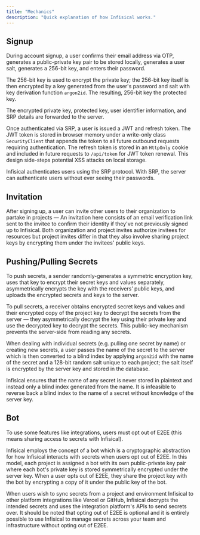 ```yaml
---
title: "Mechanics"
description: "Quick explanation of how Infisical works."
---
```


## Signup

During account signup, a user confirms their email address via OTP, generates a public-private key pair to be stored locally, generates a user salt, generates a 256-bit key, and enters their password.

The 256-bit key is used to encrypt the private key; the 256-bit key itself is then encrypted by a key generated from the user's password and salt with key derivation function `argon2id`. The resulting, 256-bit key the protected key.

The encrypted private key, protected key, user identifier information, and SRP details are forwarded to the server.

Once authenticated via SRP, a user is issued a JWT and refresh token. The JWT token is stored in browser memory under a write-only class `SecurityClient` that appends the token to all future outbound requests requiring authentication. The refresh token is stored in an `HttpOnly` cookie and included in future requests to `/api/token` for JWT token renewal. This design side-steps potential XSS attacks on local storage.

<Info>
  Infisical authenticates users using the SRP protocol. With SRP, the server can
  authenticate users without ever seeing their passwords.
</Info>

## Invitation

After signing up, a user can invite other users to their organization to partake in projects — An invitation here consists of an email verification link sent to the invitee to confirm their identity if they've not previously signed up to Infisical. Both organization and project invites authorize invitees for resources but project invites differ in that they also involve sharing project keys by encrypting them under the invitees' public keys.

## Pushing/Pulling Secrets

To push secrets, a sender randomly-generates a symmetric encryption key, uses that key to encrypt their secret keys and values separately, asymmetrically encrypts the key with the receivers’ public keys, and uploads the encrypted secrets and keys to the server.

To pull secrets, a receiver obtains encrypted secret keys and values and their encrypted copy of the project key to decrypt the secrets from the server — they asymmetrically decrypt the key using their private key and use the decrypted key to decrypt the secrets. This public-key mechanism prevents the server-side from reading any secrets.

When dealing with individual secrets (e.g. pulling one secret by name) or creating new secrets, a user passes the name of the secret to the server which is then converted to a blind index by applying `argon2id` with the name of the secret and a 128-bit random salt unique to each project; the salt itself is encrypted by the server key and stored in the database.

<Info>
  Infisical ensures that the name of any secret is never stored in plaintext and instead only a blind index generated from the name. It is infeasible to reverse back a blind index to the name of a secret without knowledge of the server key.
</Info>

## Bot

To use some features like integrations, users must opt out of E2EE (this means sharing access to secrets with Infisical).

Infisical employs the concept of a bot which is a cryptographic abstraction for how Infisical interacts with secrets when users opt out of E2EE. In this model, each project is assigned a bot with its own public-private key pair where each bot's private key is stored symmetrically encrypted under the server key. When a user opts out of E2EE, they share the project key with the bot by encrypting a copy of it under the public key of the bot.

When users wish to sync secrets from a project and environment Infisical to other platform integrations like Vercel or GitHub, Infisical decrypts the intended secrets and uses the integration platform's APIs to send secrets over. It should be noted that opting out of E2EE is optional and it is entirely possible to use Infisical to manage secrets across your team and infrastructure without opting out of E2EE.



